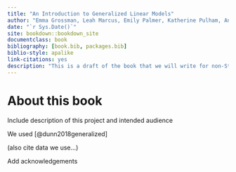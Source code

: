 ```yaml
--- 
title: "An Introduction to Generalized Linear Models"
author: "Emma Grossman, Leah Marcus, Emily Palmer, Katherine Pulham, Andrew Rumments"
date: "`r Sys.Date()`"
site: bookdown::bookdown_site
documentclass: book
bibliography: [book.bib, packages.bib]
biblio-style: apalike
link-citations: yes
description: "This is a draft of the book that we will write for non-Statisticians to understand GRMS"
---
```


# About this book
Include description of this project and intended audience 

We used [@dunn2018generalized]

(also cite data we use...)

Add acknowledgements 